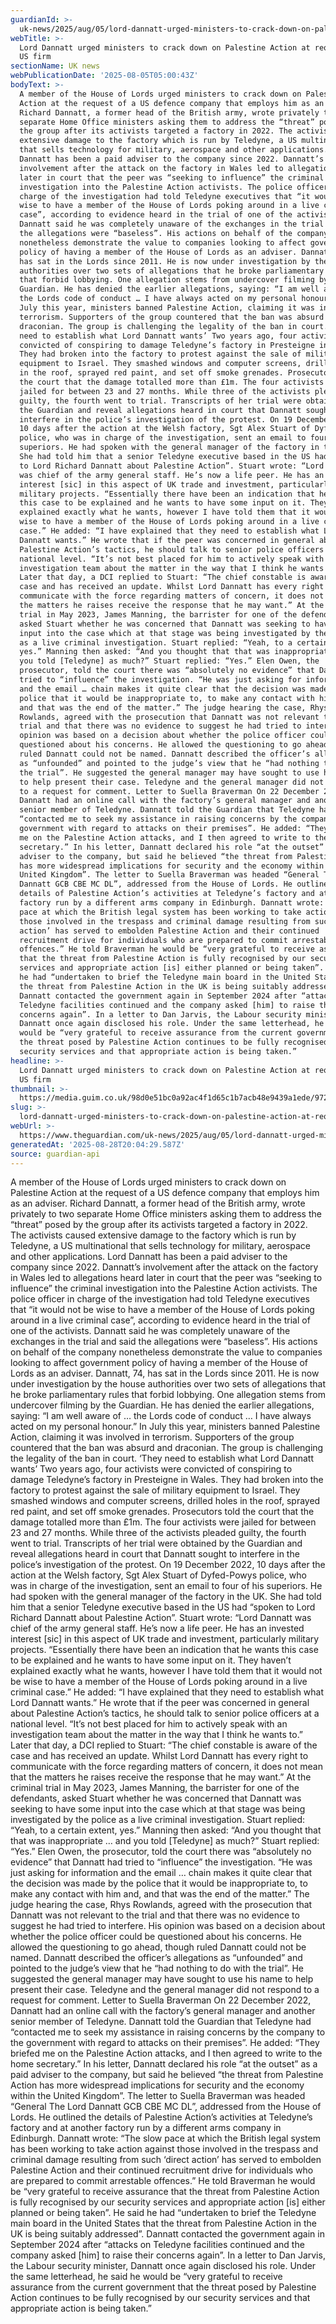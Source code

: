 ```yaml
---
guardianId: >-
  uk-news/2025/aug/05/lord-dannatt-urged-ministers-to-crack-down-on-palestine-action-at-request-of-us-firm
webTitle: >-
  Lord Dannatt urged ministers to crack down on Palestine Action at request of
  US firm
sectionName: UK news
webPublicationDate: '2025-08-05T05:00:43Z'
bodyText: >-
  A member of the House of Lords urged ministers to crack down on Palestine
  Action at the request of a US defence company that employs him as an adviser.
  Richard Dannatt, a former head of the British army, wrote privately to two
  separate Home Office ministers asking them to address the “threat” posed by
  the group after its activists targeted a factory in 2022. The activists caused
  extensive damage to the factory which is run by Teledyne, a US multinational
  that sells technology for military, aerospace and other applications. Lord
  Dannatt has been a paid adviser to the company since 2022. Dannatt’s
  involvement after the attack on the factory in Wales led to allegations heard
  later in court that the peer was “seeking to influence” the criminal
  investigation into the Palestine Action activists. The police officer in
  charge of the investigation had told Teledyne executives that “it would not be
  wise to have a member of the House of Lords poking around in a live criminal
  case”, according to evidence heard in the trial of one of the activists.
  Dannatt said he was completely unaware of the exchanges in the trial and said
  the allegations were “baseless”. His actions on behalf of the company
  nonetheless demonstrate the value to companies looking to affect government
  policy of having a member of the House of Lords as an adviser. Dannatt, 74,
  has sat in the Lords since 2011. He is now under investigation by the house
  authorities over two sets of allegations that he broke parliamentary rules
  that forbid lobbying. One allegation stems from undercover filming by the
  Guardian. He has denied the earlier allegations, saying: “I am well aware of …
  the Lords code of conduct … I have always acted on my personal honour.” In
  July this year, ministers banned Palestine Action, claiming it was involved in
  terrorism. Supporters of the group countered that the ban was absurd and
  draconian. The group is challenging the legality of the ban in court. ‘They
  need to establish what Lord Dannatt wants’ Two years ago, four activists were
  convicted of conspiring to damage Teledyne’s factory in Presteigne in Wales.
  They had broken into the factory to protest against the sale of military
  equipment to Israel. They smashed windows and computer screens, drilled holes
  in the roof, sprayed red paint, and set off smoke grenades. Prosecutors told
  the court that the damage totalled more than £1m. The four activists were
  jailed for between 23 and 27 months. While three of the activists pleaded
  guilty, the fourth went to trial. Transcripts of her trial were obtained by
  the Guardian and reveal allegations heard in court that Dannatt sought to
  interfere in the police’s investigation of the protest. On 19 December 2022,
  10 days after the action at the Welsh factory, Sgt Alex Stuart of Dyfed-Powys
  police, who was in charge of the investigation, sent an email to four of his
  superiors. He had spoken with the general manager of the factory in the UK.
  She had told him that a senior Teledyne executive based in the US had “spoken
  to Lord Richard Dannatt about Palestine Action”. Stuart wrote: “Lord Dannatt
  was chief of the army general staff. He’s now a life peer. He has an invested
  interest [sic] in this aspect of UK trade and investment, particularly
  military projects. “Essentially there have been an indication that he wants
  this case to be explained and he wants to have some input on it. They haven’t
  explained exactly what he wants, however I have told them that it would not be
  wise to have a member of the House of Lords poking around in a live criminal
  case.” He added: “I have explained that they need to establish what Lord
  Dannatt wants.” He wrote that if the peer was concerned in general about
  Palestine Action’s tactics, he should talk to senior police officers at a
  national level. “It’s not best placed for him to actively speak with an
  investigation team about the matter in the way that I think he wants to.”
  Later that day, a DCI replied to Stuart: “The chief constable is aware of the
  case and has received an update. Whilst Lord Dannatt has every right to
  communicate with the force regarding matters of concern, it does not mean that
  the matters he raises receive the response that he may want.” At the criminal
  trial in May 2023, James Manning, the barrister for one of the defendants,
  asked Stuart whether he was concerned that Dannatt was seeking to have some
  input into the case which at that stage was being investigated by the police
  as a live criminal investigation. Stuart replied: “Yeah, to a certain extent,
  yes.” Manning then asked: “And you thought that that was inappropriate … and
  you told [Teledyne] as much?” Stuart replied: “Yes.” Elen Owen, the
  prosecutor, told the court there was “absolutely no evidence” that Dannatt had
  tried to “influence” the investigation. “He was just asking for information
  and the email … chain makes it quite clear that the decision was made by the
  police that it would be inappropriate to, to make any contact with him and,
  and that was the end of the matter.” The judge hearing the case, Rhys
  Rowlands, agreed with the prosecution that Dannatt was not relevant to the
  trial and that there was no evidence to suggest he had tried to interfere. His
  opinion was based on a decision about whether the police officer could be
  questioned about his concerns. He allowed the questioning to go ahead, though
  ruled Dannatt could not be named. Dannatt described the officer’s allegations
  as “unfounded” and pointed to the judge’s view that he “had nothing to do with
  the trial”. He suggested the general manager may have sought to use his name
  to help present their case. Teledyne and the general manager did not respond
  to a request for comment. Letter to Suella Braverman On 22 December 2022,
  Dannatt had an online call with the factory’s general manager and another
  senior member of Teledyne. Dannatt told the Guardian that Teledyne had
  “contacted me to seek my assistance in raising concerns by the company to the
  government with regard to attacks on their premises”. He added: “They briefed
  me on the Palestine Action attacks, and I then agreed to write to the home
  secretary.” In his letter, Dannatt declared his role “at the outset” as a paid
  adviser to the company, but said he believed “the threat from Palestine Action
  has more widespread implications for security and the economy within the
  United Kingdom”. The letter to Suella Braverman was headed “General The Lord
  Dannatt GCB CBE MC DL”, addressed from the House of Lords. He outlined the
  details of Palestine Action’s activities at Teledyne’s factory and at another
  factory run by a different arms company in Edinburgh. Dannatt wrote: “The slow
  pace at which the British legal system has been working to take action against
  those involved in the trespass and criminal damage resulting from such ‘direct
  action’ has served to embolden Palestine Action and their continued
  recruitment drive for individuals who are prepared to commit arrestable
  offences.” He told Braverman he would be “very grateful to receive assurance
  that the threat from Palestine Action is fully recognised by our security
  services and appropriate action [is] either planned or being taken”. He said
  he had “undertaken to brief the Teledyne main board in the United States that
  the threat from Palestine Action in the UK is being suitably addressed”.
  Dannatt contacted the government again in September 2024 after “attacks on
  Teledyne facilities continued and the company asked [him] to raise their
  concerns again”. In a letter to Dan Jarvis, the Labour security minister,
  Dannatt once again disclosed his role. Under the same letterhead, he said he
  would be “very grateful to receive assurance from the current government that
  the threat posed by Palestine Action continues to be fully recognised by our
  security services and that appropriate action is being taken.”
headline: >-
  Lord Dannatt urged ministers to crack down on Palestine Action at request of
  US firm
thumbnail: >-
  https://media.guim.co.uk/98d0e51bc0a92ac4f1d65c1b7acb48e9439a1ede/972_0_4236_3388/500.jpg
slug: >-
  lord-dannatt-urged-ministers-to-crack-down-on-palestine-action-at-request-of-us-firm
webUrl: >-
  https://www.theguardian.com/uk-news/2025/aug/05/lord-dannatt-urged-ministers-to-crack-down-on-palestine-action-at-request-of-us-firm
generatedAt: '2025-08-28T20:04:29.587Z'
source: guardian-api
---
```

A member of the House of Lords urged ministers to crack down on Palestine Action at the request of a US defence company that employs him as an adviser. Richard Dannatt, a former head of the British army, wrote privately to two separate Home Office ministers asking them to address the “threat” posed by the group after its activists targeted a factory in 2022. The activists caused extensive damage to the factory which is run by Teledyne, a US multinational that sells technology for military, aerospace and other applications. Lord Dannatt has been a paid adviser to the company since 2022. Dannatt’s involvement after the attack on the factory in Wales led to allegations heard later in court that the peer was “seeking to influence” the criminal investigation into the Palestine Action activists. The police officer in charge of the investigation had told Teledyne executives that “it would not be wise to have a member of the House of Lords poking around in a live criminal case”, according to evidence heard in the trial of one of the activists. Dannatt said he was completely unaware of the exchanges in the trial and said the allegations were “baseless”. His actions on behalf of the company nonetheless demonstrate the value to companies looking to affect government policy of having a member of the House of Lords as an adviser. Dannatt, 74, has sat in the Lords since 2011. He is now under investigation by the house authorities over two sets of allegations that he broke parliamentary rules that forbid lobbying. One allegation stems from undercover filming by the Guardian. He has denied the earlier allegations, saying: “I am well aware of … the Lords code of conduct … I have always acted on my personal honour.” In July this year, ministers banned Palestine Action, claiming it was involved in terrorism. Supporters of the group countered that the ban was absurd and draconian. The group is challenging the legality of the ban in court. ‘They need to establish what Lord Dannatt wants’ Two years ago, four activists were convicted of conspiring to damage Teledyne’s factory in Presteigne in Wales. They had broken into the factory to protest against the sale of military equipment to Israel. They smashed windows and computer screens, drilled holes in the roof, sprayed red paint, and set off smoke grenades. Prosecutors told the court that the damage totalled more than £1m. The four activists were jailed for between 23 and 27 months. While three of the activists pleaded guilty, the fourth went to trial. Transcripts of her trial were obtained by the Guardian and reveal allegations heard in court that Dannatt sought to interfere in the police’s investigation of the protest. On 19 December 2022, 10 days after the action at the Welsh factory, Sgt Alex Stuart of Dyfed-Powys police, who was in charge of the investigation, sent an email to four of his superiors. He had spoken with the general manager of the factory in the UK. She had told him that a senior Teledyne executive based in the US had “spoken to Lord Richard Dannatt about Palestine Action”. Stuart wrote: “Lord Dannatt was chief of the army general staff. He’s now a life peer. He has an invested interest [sic] in this aspect of UK trade and investment, particularly military projects. “Essentially there have been an indication that he wants this case to be explained and he wants to have some input on it. They haven’t explained exactly what he wants, however I have told them that it would not be wise to have a member of the House of Lords poking around in a live criminal case.” He added: “I have explained that they need to establish what Lord Dannatt wants.” He wrote that if the peer was concerned in general about Palestine Action’s tactics, he should talk to senior police officers at a national level. “It’s not best placed for him to actively speak with an investigation team about the matter in the way that I think he wants to.” Later that day, a DCI replied to Stuart: “The chief constable is aware of the case and has received an update. Whilst Lord Dannatt has every right to communicate with the force regarding matters of concern, it does not mean that the matters he raises receive the response that he may want.” At the criminal trial in May 2023, James Manning, the barrister for one of the defendants, asked Stuart whether he was concerned that Dannatt was seeking to have some input into the case which at that stage was being investigated by the police as a live criminal investigation. Stuart replied: “Yeah, to a certain extent, yes.” Manning then asked: “And you thought that that was inappropriate … and you told [Teledyne] as much?” Stuart replied: “Yes.” Elen Owen, the prosecutor, told the court there was “absolutely no evidence” that Dannatt had tried to “influence” the investigation. “He was just asking for information and the email … chain makes it quite clear that the decision was made by the police that it would be inappropriate to, to make any contact with him and, and that was the end of the matter.” The judge hearing the case, Rhys Rowlands, agreed with the prosecution that Dannatt was not relevant to the trial and that there was no evidence to suggest he had tried to interfere. His opinion was based on a decision about whether the police officer could be questioned about his concerns. He allowed the questioning to go ahead, though ruled Dannatt could not be named. Dannatt described the officer’s allegations as “unfounded” and pointed to the judge’s view that he “had nothing to do with the trial”. He suggested the general manager may have sought to use his name to help present their case. Teledyne and the general manager did not respond to a request for comment. Letter to Suella Braverman On 22 December 2022, Dannatt had an online call with the factory’s general manager and another senior member of Teledyne. Dannatt told the Guardian that Teledyne had “contacted me to seek my assistance in raising concerns by the company to the government with regard to attacks on their premises”. He added: “They briefed me on the Palestine Action attacks, and I then agreed to write to the home secretary.” In his letter, Dannatt declared his role “at the outset” as a paid adviser to the company, but said he believed “the threat from Palestine Action has more widespread implications for security and the economy within the United Kingdom”. The letter to Suella Braverman was headed “General The Lord Dannatt GCB CBE MC DL”, addressed from the House of Lords. He outlined the details of Palestine Action’s activities at Teledyne’s factory and at another factory run by a different arms company in Edinburgh. Dannatt wrote: “The slow pace at which the British legal system has been working to take action against those involved in the trespass and criminal damage resulting from such ‘direct action’ has served to embolden Palestine Action and their continued recruitment drive for individuals who are prepared to commit arrestable offences.” He told Braverman he would be “very grateful to receive assurance that the threat from Palestine Action is fully recognised by our security services and appropriate action [is] either planned or being taken”. He said he had “undertaken to brief the Teledyne main board in the United States that the threat from Palestine Action in the UK is being suitably addressed”. Dannatt contacted the government again in September 2024 after “attacks on Teledyne facilities continued and the company asked [him] to raise their concerns again”. In a letter to Dan Jarvis, the Labour security minister, Dannatt once again disclosed his role. Under the same letterhead, he said he would be “very grateful to receive assurance from the current government that the threat posed by Palestine Action continues to be fully recognised by our security services and that appropriate action is being taken.”
